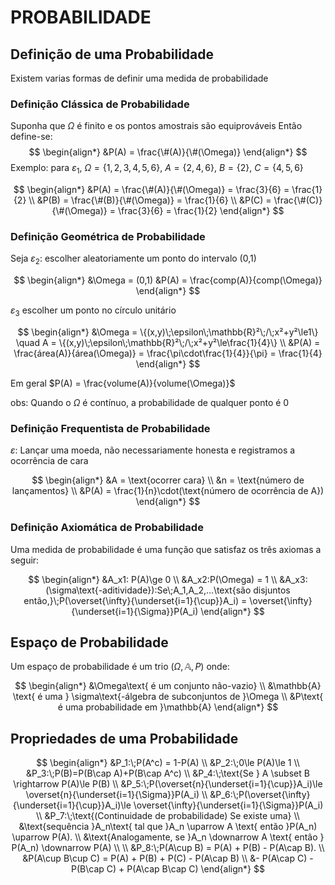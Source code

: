 # PROBABILIDADE

## Definição de uma Probabilidade

Existem varias formas de definir uma medida de probabilidade

### Definição Clássica de Probabilidade

Suponha que $\Omega$ é finito e os pontos amostrais são equiprováveis
Então define-se:
$$
\begin{align*}
&P(A) = \frac{\#(A)}{\#(\Omega)} 
\end{align*}
$$
Exemplo: para $\varepsilon_1$, $\Omega = \{1,2,3,4,5,6\}$, $A = \{2,4,6\}$, $B = \{2\}$, $C = \{4,5,6\}$  

$$
\begin{align*}
&P(A) = \frac{\#(A)}{\#(\Omega)} = \frac{3}{6} = \frac{1}{2} \\
&P(B) = \frac{\#(B)}{\#(\Omega)} = \frac{1}{6} \\
&P(C) = \frac{\#(C)}{\#(\Omega)} = \frac{3}{6} = \frac{1}{2}
\end{align*}
$$

### Definição Geométrica de Probabilidade

Seja $\varepsilon_2$: escolher aleatoriamente um ponto do intervalo (0,1)

$$
\begin{align*}
&\Omega = (0,1)
&P(A) = \frac{comp(A)}{comp(\Omega)}
\end{align*}
$$

$\varepsilon_3$ escolher um ponto no círculo unitário

$$
\begin{align*}
&\Omega = \{(x,y)\;\epsilon\;\mathbb{R}²\;/\;x²+y²\le1\} \quad A = \{(x,y)\;\epsilon\;\mathbb{R}²\;/\;x²+y²\le\frac{1}{4}\} \\
&P(A) = \frac{área(A)}{área(\Omega)} = \frac{\pi\cdot\frac{1}{4}}{\pi} = \frac{1}{4} 
\end{align*}
$$

Em geral $P(A) = \frac{volume(A)}{volume(\Omega)}$

obs: Quando o $\Omega$ é contínuo, a probabilidade de qualquer ponto é 0

### Definição Frequentista de Probabilidade

$\varepsilon$: Lançar uma moeda, não necessariamente honesta e registramos a ocorrência de cara

$$
\begin{align*}
&A = \text{ocorrer cara} \\
&n = \text{número de lançamentos} \\
&P(A) = \frac{1}{n}\cdot(\text{número de ocorrência de A})
\end{align*}
$$

### Definição Axiomática de Probabilidade

Uma medida de probabilidade é uma função que satisfaz os três axiomas a seguir:

$$
\begin{align*}
&A_x1: P(A)\ge 0 \\
&A_x2:P(\Omega) = 1 \\
&A_x3:(\sigma\text{-aditividade}):Se\;A_1,A_2,...\text{são disjuntos então,}\;P(\overset{\infty}{\underset{i=1}{\cup}}A_i) = \overset{\infty}{\underset{i=1}{\Sigma}}P(A_i)
\end{align*}
$$

## Espaço de Probabilidade

Um espaço de probabilidade é um trio ($\Omega,\mathbb{A},P$) onde:

$$
\begin{align*}
&\Omega\text{ é um conjunto não-vazio} \\
&\mathbb{A} \text{ é uma } \sigma\text{-álgebra de subconjuntos de }\Omega \\
&P\text{ é uma probabilidade em }\mathbb{A}
\end{align*}
$$

## Propriedades de uma Probabilidade

$$
\begin{align*}
&P_1:\;P(A^c) = 1-P(A) \\
&P_2:\;0\le P(A)\le 1 \\
&P_3:\;P(B)=P(B\cap A)+P(B\cap A^c) \\
&P_4:\;\text{Se } A \subset B \rightarrow P(A)\le P(B) \\
&P_5:\;P(\overset{n}{\underset{i=1}{\cup}}A_i)\le \overset{n}{\underset{i=1}{\Sigma}}P(A_i) \\
&P_6:\;P(\overset{\infty}{\underset{i=1}{\cup}}A_i)\le \overset{\infty}{\underset{i=1}{\Sigma}}P(A_i) \\
&P_7:\;\text{(Continuidade de probabilidade) Se existe uma} \\
&\text{sequência }A_n\text{ tal que }A_n \uparrow A \text{ então }P(A_n) \uparrow P(A). \\
&\text{Analogamente, se }A_n \downarrow A \text{ entâo } P(A_n) \downarrow P(A) \\
\\
&P_8:\;P(A\cup B) = P(A) + P(B) - P(A\cap B). \\
&P(A\cup B\cup C) = P(A) + P(B) + P(C) - P(A\cap B) \\
&- P(A\cap C) - P(B\cap C) + P(A\cap B\cap C)
\end{align*}
$$

















